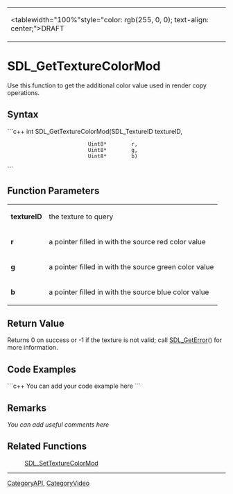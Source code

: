 <!-- pragma section-numbers off -->
<!-- pragma disable-camelcase -->
{|
|<tablewidth="100%"style="color: rgb(255, 0, 0); text-align: center;">DRAFT
|}

= SDL_GetTextureColorMod =
Use this function to get the additional color value used in render copy operations.


== Syntax ==
```c++
int SDL_GetTextureColorMod(SDL_TextureID textureID,
                           Uint8*        r,
                           Uint8*        g,
                           Uint8*        b)
```

== Function Parameters ==
{|
|'''textureID'''
|the texture to query
|-
|'''r'''
|a pointer filled in with the source red color value
|-
|'''g'''
|a pointer filled in with the source green color value
|-
|'''b'''
|a pointer filled in with the source blue color value
|}

== Return Value ==
Returns 0 on success or -1 if the texture is not valid; call [[SDL_GetError]]() for more information.

== Code Examples ==
```c++
You can add your code example here
```

== Remarks ==
''You can add useful comments here''

== Related Functions ==
:[[SDL_SetTextureColorMod]]

----
[[CategoryAPI]], [[CategoryVideo]]
